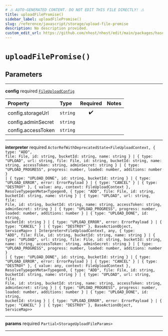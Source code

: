 ```yaml
---
# ⚠️ AUTO-GENERATED CONTENT. DO NOT EDIT THIS FILE DIRECTLY! ⚠️
title: uploadFilePromise()
sidebar_label: uploadFilePromise()
slug: /reference/javascript/storage/upload-file-promise
description: No description provided.
custom_edit_url: https://github.com/nhost/nhost/edit/main/packages/hasura-storage-js/src/packages/hasura-storage-js/src/promises/file-upload.ts#L38
---
```


# `uploadFilePromise()`

## Parameters

---

**<span className="parameter-name">config</span>** <span className="optional-status">required</span> [`FileUploadConfig`](/reference/docgen/javascript/storage/types/file-upload-config)

| Property                                                                                       | Type                | Required | Notes |
| :--------------------------------------------------------------------------------------------- | :------------------ | :------: | :---- |
| <span className="parameter-name"><span className="light-grey">config.</span>storageUrl</span>  | <code>string</code> |    ✔️    |       |
| <span className="parameter-name"><span className="light-grey">config.</span>adminSecret</span> | <code>string</code> |          |       |
| <span className="parameter-name"><span className="light-grey">config.</span>accessToken</span> | <code>string</code> |          |       |

---

**<span className="parameter-name">interpreter</span>** <span className="optional-status">required</span> <code>ActorRefWithDeprecatedState&lt;FileUploadContext, { type: "ADD", file: File, id: string, bucketId: string, name: string } &#124; { type: "UPLOAD", url: string, file: File, id: string, bucketId: string, name: string, accessToken: string, adminSecret: string } &#124; { type: "UPLOAD_PROGRESS", progress: number, loaded: number, additions: number } &#124; { type: "UPLOAD_DONE", id: string, bucketId: string } &#124; { type: "UPLOAD_ERROR", error: ErrorPayload } &#124; { type: "CANCEL" } &#124; { type: "DESTROY" }, { value: any, context: FileUploadContext }, ResolveTypegenMeta&lt;Typegen0, { type: "ADD", file: File, id: string, bucketId: string, name: string } &#124; { type: "UPLOAD", url: string, file: File, id: string, bucketId: string, name: string, accessToken: string, adminSecret: string } &#124; { type: "UPLOAD_PROGRESS", progress: number, loaded: number, additions: number } &#124; { type: "UPLOAD_DONE", id: string, bucketId: string } &#124; { type: "UPLOAD_ERROR", error: ErrorPayload } &#124; { type: "CANCEL" } &#124; { type: "DESTROY" }, BaseActionObject, ServiceMap&gt;&gt; &#124; Interpreter&lt;FileUploadContext, any, { type: "ADD", file: File, id: string, bucketId: string, name: string } &#124; { type: "UPLOAD", url: string, file: File, id: string, bucketId: string, name: string, accessToken: string, adminSecret: string } &#124; { type: "UPLOAD_PROGRESS", progress: number, loaded: number, additions: number } &#124; { type: "UPLOAD_DONE", id: string, bucketId: string } &#124; { type: "UPLOAD_ERROR", error: ErrorPayload } &#124; { type: "CANCEL" } &#124; { type: "DESTROY" }, { value: any, context: FileUploadContext }, ResolveTypegenMeta&lt;Typegen0, { type: "ADD", file: File, id: string, bucketId: string, name: string } &#124; { type: "UPLOAD", url: string, file: File, id: string, bucketId: string, name: string, accessToken: string, adminSecret: string } &#124; { type: "UPLOAD_PROGRESS", progress: number, loaded: number, additions: number } &#124; { type: "UPLOAD_DONE", id: string, bucketId: string } &#124; { type: "UPLOAD_ERROR", error: ErrorPayload } &#124; { type: "CANCEL" } &#124; { type: "DESTROY" }, BaseActionObject, ServiceMap&gt;&gt;</code>

---

**<span className="parameter-name">params</span>** <span className="optional-status">required</span> <code>Partial&lt;StorageUploadFileParams&gt;</code>

---
